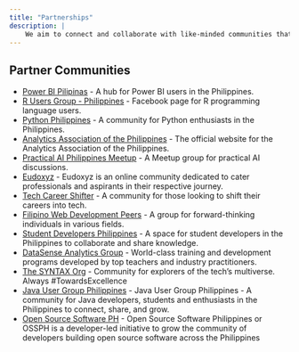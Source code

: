 ```yaml
---
title: "Partnerships"
description: |
    We aim to connect and collaborate with like-minded communities that align with our values about tech, data, and community building.
---
```


## Partner Communities

- [Power BI Pilipinas](https://taplink.cc/powerbipilipinas) - A hub for Power BI users in the Philippines.
- [R Users Group - Philippines](https://www.facebook.com/rugph) - Facebook page for R programming language users.
- [Python Philippines](https://www.facebook.com/groups/570524223003384) - A community for Python enthusiasts in the Philippines.
- [Analytics Association of the Philippines](https://aap.ph/) - The official website for the Analytics Association of the Philippines.
- [Practical AI Philippines Meetup](https://www.meetup.com/practical-ai-philippines/) - A Meetup group for practical AI discussions.
- [Eudoxyz](https://discord.gg/XX7stU5u) - Eudoxyz is an online community dedicated to cater professionals and aspirants in their respective journey. 
- [Tech Career Shifter](https://www.facebook.com/groups/techcareershifter) - A community for those looking to shift their careers into tech.
- [Filipino Web Development Peers](https://www.facebook.com/groups/fwdpeers) - A group for forward-thinking individuals in various fields.
- [Student Developers Philippines](https://www.facebook.com/groups/studevph/) - A space for student developers in the Philippines to collaborate and share knowledge.
- [DataSense Analytics Group](https://www.facebook.com/groups/dataanalyticsph) - World-class training and development programs developed by top teachers and industry practitioners. 
- [The SYNTAX Org](https://www.facebook.com/syntax.stimalolos) - Community for explorers of the tech's multiverse. Always #TowardsExcellence
- [Java User Group Philippines](https://linktr.ee/jugph) - Java User Group Philippines - A community for Java developers, students and enthusiasts in the Philippines to connect, share, and grow.
- [Open Source Software PH](https://www.facebook.com/ossph.org) - Open Source Software Philippines or OSSPH is a developer-led initiative to grow the community of developers building open source software across the Philippines

